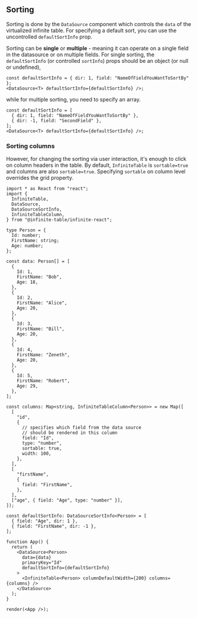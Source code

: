 ## Sorting

Sorting is done by the `DataSource` component which controls the `data` of the virtualized infinite table. For specifying a default sort, you can use the uncontrolled `defaultSortInfo` prop.

Sorting can be **single** or **multiple** - meaning it can operate on a single field in the datasource or on multiple fields. For single sorting, the `defaultSortInfo` (or controlled `sortInfo`) props should be an object (or null or undefined),

```tsx title=uncontrolled-single-sorting
const defaultSortInfo = { dir: 1, field: "NameOfFieldYouWantToSortBy" };
<DataSource<T> defaultSortInfo={defaultSortInfo} />;
```

while for multiple sorting, you need to specify an array.

```tsx title=uncontrolled-multiple-sorting
const defaultSortInfo = [
  { dir: 1, field: "NameOfFieldYouWantToSortBy" },
  { dir: -1, field: "SecondField" },
];
<DataSource<T> defaultSortInfo={defaultSortInfo} />;
```

### Sorting columns

However, for changing the sorting via user interaction, it's enough to click on column headers in the table. By default, `InfiniteTable` is `sortable=true` and columns are also `sortable=true`.
Specifying `sortable` on column level overrides the grid property.

```tsx height=450 live title=multi-sort-example
import * as React from "react";
import {
  InfiniteTable,
  DataSource,
  DataSourceSortInfo,
  InfiniteTableColumn,
} from "@infinite-table/infinite-react";

type Person = {
  Id: number;
  FirstName: string;
  Age: number;
};

const data: Person[] = [
  {
    Id: 1,
    FirstName: "Bob",
    Age: 18,
  },
  {
    Id: 2,
    FirstName: "Alice",
    Age: 20,
  },
  {
    Id: 3,
    FirstName: "Bill",
    Age: 20,
  },
  {
    Id: 4,
    FirstName: "Zeneth",
    Age: 20,
  },
  {
    Id: 5,
    FirstName: "Robert",
    Age: 29,
  },
];

const columns: Map<string, InfiniteTableColumn<Person>> = new Map([
  [
    "id",
    {
      // specifies which field from the data source
      // should be rendered in this column
      field: "Id",
      type: "number",
      sortable: true,
      width: 100,
    },
  ],
  [
    "firstName",
    {
      field: "FirstName",
    },
  ],
  ["age", { field: "Age", type: "number" }],
]);

const defaultSortInfo: DataSourceSortInfo<Person> = [
  { field: "Age", dir: 1 },
  { field: "FirstName", dir: -1 },
];

function App() {
  return (
    <DataSource<Person>
      data={data}
      primaryKey="Id"
      defaultSortInfo={defaultSortInfo}
    >
      <InfiniteTable<Person> columnDefaultWidth={200} columns={columns} />
    </DataSource>
  );
}

render(<App />);
```
